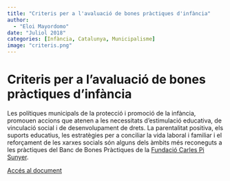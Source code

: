 ```yaml
---
title: "Criteris per a l'avaluació de bones pràctiques d'infància"
author: 
  - "Eloi Mayordomo"
date: "Juliol 2018"
categories: [Infància, Catalunya, Municipalisme]
image: "criteris.png"
---
```


# Criteris per a l'avaluació de bones pràctiques d'infància  

Les polítiques municipals de la protecció i promoció de la infància, promouen accions que atenen a les necessitats d'estimulació educativa, de vinculació social i de desenvolupament de drets. La parentalitat positiva, els suports educatius, les estratègies per a conciliar la vida laboral i familiar i el reforçament de les xarxes socials són alguns dels àmbits més reconeguts a les pràctiques del Banc de Bones Pràctiques de la [Fundació Carles Pi Sunyer](https://www.bbp.cat/index.php).   

[Accés al document](https://bbp.cat/categorias/43_pdf_categoria.pdf)
